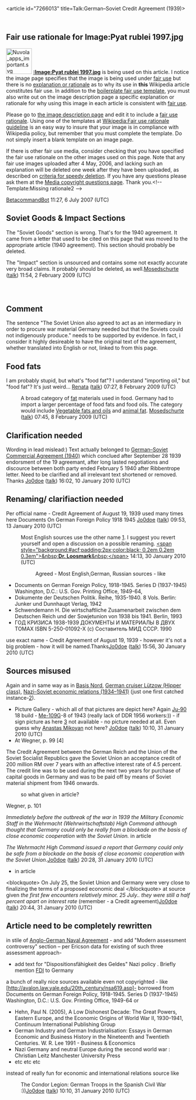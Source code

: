 <article id="7266013" title=Talk:German–Soviet Credit Agreement (1939)>
	<talkpage id="21816684" title="Talk:German–Soviet Credit Agreement (1939)/Archive 1">
{{talkarchive}}

== Fair use rationale for Image:Pyat rublei 1997.jpg ==

[[Image:Nuvola apps important.svg|70px|left]]
'''[[:Image:Pyat rublei 1997.jpg]]''' is being used on this article. I notice the image page specifies that the image is being used under [[Wikipedia:Fair use|fair use]] but there is no [[Wikipedia:Fair use rationale guideline|explanation or rationale]] as to why its use in '''this''' Wikipedia article constitutes fair use. In addition to the [[Wikipedia:Image copyright tags/Fair use|boilerplate fair use template]], you must also write out on the image description page a specific explanation or rationale for why using this image in each article is consistent with [[WP:FU|fair use]].

Please go to [[:Image:Pyat rublei 1997.jpg|the image description page]] and edit it to include a [[Wikipedia:Fair use rationale guideline |fair use rationale]]. Using one of the templates at [[Wikipedia:Fair use rationale guideline]] is an easy way to insure that your image is in compliance with Wikipedia policy, but remember that you must complete the template. Do not simply insert a blank template on an image page.

If there is  other fair use media, consider checking that you have specified the fair use rationale on the other images used on this page.  Note that any fair use images uploaded after 4 May, 2006, and lacking such an explanation will be deleted one week after they have been uploaded, as described on [[Wikipedia:Criteria for speedy deletion#Images.2FMedia|criteria for speedy deletion]]. If you have any questions please ask them at the [[Wikipedia:Media copyright questions|Media copyright questions page]]. Thank you.&lt;!-- Template:Missing rationale2 --&gt;

[[User:BetacommandBot|BetacommandBot]] 11:27, 6 July 2007 (UTC)

== Soviet Goods &amp; Impact Sections ==

The &quot;Soviet Goods&quot; section is wrong. That's for the 1940 agreement. It came from a letter that used to be cited on this page that was moved to the appropriate article (1940 agreement). This section should probably be deleted.

The &quot;Impact&quot; section is unsourced and contains some not exactly accurate very broad claims.  It probably should be deleted, as well.[[User:Mosedschurte|Mosedschurte]] ([[User talk:Mosedschurte|talk]]) 11:54, 2 February 2009 (UTC)
	</talkpage>
	<talkpage id="7266013" title="Talk:German–Soviet Credit Agreement (1939)">
{{Talk header}}
{{User:MiszaBot/config
|maxarchivesize = 250K
|counter = 1
|minthreadsleft = 1
|algo = old(30d)
|archive = Talk:German–Soviet Commercial Agreement (1939)/Archive %(counter)d
}}
{{WikiProjectBannerShell|1=
{{WikiProject Soviet Union|class=B|importance=Low}}
{{WikiProject Russia|class=B|importance=Mid|hist=yes|econ=yes}}
{{WikiProject Germany|class=B|importance=low|b1=yes|b2=yes|b3=yes|b4=yes|b5=yes}}
{{WikiProject European history}}}}
{{DYK talk|9 February|2009|entry=... that in the aftermath of the [[Molotov-Ribbentrop Pact]], the [[Soviet Union]] and [[Nazi Germany]] signed three economic agreements: '''[[German–Soviet Commercial Agreement (1939)|in 1939]], [[German–Soviet Commercial Agreement (1940)|in 1940]]''' and '''[[German–Soviet Border and Commercial Agreement|in 1941]]'''?|views=701}}

== Comment ==

The sentence &quot;The Soviet Union also agreed to act as an intermediary in order to procure war material Germany needed but that the Soviets could not indigenously produce.&quot; needs to be supported by evidence. In fact, i consider it highly desireable to have the original text of the agreement, whether translated into English or not, linked to from this page.

== Food fats ==

I am probably stupid, but what's &quot;food fat&quot;? I understand &quot;importing oil,&quot; but &quot;food fat&quot;? It's just weird... [[User:Renata3|Renata]] ([[User talk:Renata3|talk]]) 07:27, 8 February 2009 (UTC)

:A broad category of [[fat]] materials used in food.  Germany had to import a larger percentage of food fats and food oils.  The category would include [[Vegetable fats and oils]] and [[animal fat]]. [[User:Mosedschurte|Mosedschurte]] ([[User talk:Mosedschurte|talk]]) 07:45, 8 February 2009 (UTC)
==Clarification needed==
Wording in lead mislead:) Text actually belonged to [[German–Soviet Commercial Agreement (1940)]] which conclued after September 28 1939 endorsment of the 19 agreemant, after long lasted negotiations and discource between both party ended February 5 1940 after Ribbentrope letter. Need to be clarified and all irrelevant text shortened or removed. Thanks [[User:Jo0doe|Jo0doe]] ([[User talk:Jo0doe|talk]]) 16:02, 10 January 2010 (UTC)
==Renaming/ clarifiaction needed==
Per official name - Credit Agreement of August 19, 1939 used many times here Documents On German Foreign Policy 1918 1945 [[User:Jo0doe|Jo0doe]] ([[User talk:Jo0doe|talk]]) 09:53, 13 January 2010 (UTC)

: Most English sources use the other name [http://avalon.law.yale.edu/20th_century/ns059.asp]. I suggest you revert yourself and open a discussion on a possible renaming. [[User:Loosmark|&lt;span style=&quot;background:#acf;padding:2px;color:black; 0.2em 0.2em 0.3em&quot;&gt;&amp;nbsp;'''Dr. Loosmark'''&amp;nbsp;&lt;/span&gt;]] 14:13, 30 January 2010 (UTC)
::Agreed - Most English,German, Russian sources - like 
*Documents on German Foreign Policy, 1918-1945. Series D (1937-1945) Washington, D.C.: U.S. Gov. Printing Office, 1949-64,
*Dokumente der Deutschen Politik. Reihe, 1935-1940.  8 Vols.  Berlin: Junker und Dunnhaupt Verlag, 1942
*Schwendemann H. Die wirtschaftliche Zusamenarbeit zwischen dem Deutschen Reich und der Sowjetunion von 1938 bis 1941. Berlin, 1993
*ГОД КРИЗИСА 1938-1939 ДОКУМЕНТЫ И МАТЕРИАЛЫ В ДВУХ ТОМАХ ISBN 5-250-01092-X (с) Составитель МИД СССР. 1990
use exact name - Credit Agreement of August 19, 1939 - however it's not a big problem - how it will be named.Thanks[[User:Jo0doe|Jo0doe]] ([[User talk:Jo0doe|talk]]) 15:56, 30 January 2010 (UTC)
==Sources misused==
Again and in same way as in [[Basis Nord]], [[German cruiser Lützow (Hipper class)]], [[Nazi–Soviet economic relations (1934–1941)]] (just one first catched instance-[http://en.wikipedia.org/wiki/User_talk:Jo0doe#German.E2.80.93Soviet_Credit_Agreement_.281939.29]).
*Picture Gallery - which all of that pictures are depict here? Again [[Ju-90]] 18 build -  [[Me-109]]G-8 of 1943 (really lack of DDR 1956 workers:)) - if sign picture as here [http://en.wikipedia.org/wiki/German%E2%80%93Latvian_Non-Aggression_Pact]  not available - no picture needed at all. Even guess why [[Anastas Mikoyan]] not here?  [[User:Jo0doe|Jo0doe]] ([[User talk:Jo0doe|talk]]) 10:10, 31 January 2010 (UTC)
* At Wegner, p. 99 [4] 
The Credit Agreement between the German Reich and the Union of the Soviet Socialist Republics gave the Soviet Union an acceptance credit of 200 million RM over 7 years with an affective interest rate of 4.5 percent. The credit line was to be used during the next two years for purchase of capital goods in Germany and was to be paid off by means of Soviet material shipment from 1946 onwards.
:so what given in article?
Wegner, p. 101 

''Immediately before the outbreak of the war in 1939 the Military Economic Staff in the Wehrmacht (Wehrwirtschaftstab) High Command although thought that Germany could only be really from a blockade on the basis of close economic cooperation with the Soviet Union.''
in article

''The Wehrmacht High Command issued a report that Germany could only be safe from a blockade on the basis of close economic cooperation with the Soviet Union''.[[User:Jo0doe|Jo0doe]] ([[User talk:Jo0doe|talk]]) 20:28, 31 January 2010 (UTC)
*in article 
&lt;blockquote&gt;
On July 25, the Soviet Union and Germany were very close to finalizing the terms of a proposed economic deal
&lt;/blockquote&gt;
at source given
''the first few encounters relatively minor. 25 July.. they were still a half percent apart on interest rate'' (remember - a Credit agreement)[[User:Jo0doe|Jo0doe]] ([[User talk:Jo0doe|talk]]) 20:44, 31 January 2010 (UTC)

==Article need to be completely rewritten ==
in stile of [[Anglo-German Naval Agreement]] - and add &quot;Modern assessment controversy&quot; section  – per Ericson data for existing of such three assessment approach-
* add text for &quot;Dispositionsfähigkeit des Geldes&quot; Nazi policy . Briefly mention [[Foreign direct investment|FDI]] to Germany
a bunch of really nice sources available even not copyrighted - like
[http://avalon.law.yale.edu/20th_century/nsa619.asp]- borrowed from    Documents on German Foreign Policy, 1918-1945. Series D (1937-1945) Washington, D.C.: U.S. Gov. Printing Office, 1949-64
or
* Hehn, Paul N. (2005), A Low Dishonest Decade: The Great Powers, Eastern Europe, and the Economic Origins of World War II, 1930–1941, Continuum International Publishing Group
*German Industry and German Industrialisation: Essays in German Economic and Business History in the Nineteenth and Twentieth Centuries. W. R. Lee  1991 - Business &amp; Economics 
*Nazi Germany and neutral Europe during the second world war : Christian Leitz Manchester University Press 
*etc etc etc
instead of really fun for economic and international relations source like
:The Condor Legion: German Troops in the Spanish Civil War :))[[User:Jo0doe|Jo0doe]] ([[User talk:Jo0doe|talk]]) 10:10, 31 January 2010 (UTC)
	</talkpage>
</article>